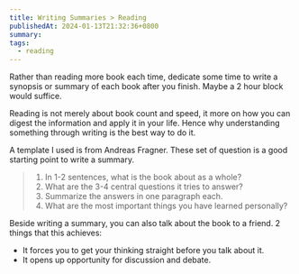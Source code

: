 ```yaml
---
title: Writing Summaries > Reading
publishedAt: 2024-01-13T21:32:36+0800
summary:
tags:
  - reading
---
```


Rather than reading more book each time, dedicate some time to write a synopsis or summary of each book after you finish. Maybe a 2 hour block would suffice.

Reading is not merely about book count and speed, it more on how you can digest the information and apply it in your life. Hence why understanding something through writing is the best way to do it.

A template I used is from Andreas Fragner. These set of question is a good starting point to write a summary.

> 1. In 1-2 sentences, what is the book about as a whole?
> 2. What are the 3-4 central questions it tries to answer?
> 3. Summarize the answers in one paragraph each.
> 4. What are the most important things you have learned personally?

Beside writing a summary, you can also talk about the book to a friend. 2 things that this achieves:

- It forces you to get your thinking straight before you talk about it.
- It opens up opportunity for discussion and debate.
